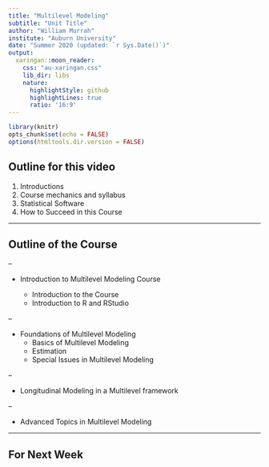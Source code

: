 ```yaml
---
title: "Multilevel Modeling"
subtitle: "Unit Title"
author: "William Murrah"
institute: "Auburn University"
date: "Summer 2020 (updated: `r Sys.Date()`)"
output:
  xaringan::moon_reader:
    css: "au-xaringan.css"
    lib_dir: libs
    nature:
      highlightStyle: github
      highlightLines: true
      ratio: '16:9'
---
```



```r
library(knitr)
opts_chunk$set(echo = FALSE)
options(htmltools.dir.version = FALSE)
```

## Outline for this video

1. Introductions
2. Course mechanics and syllabus
3. Statistical Software
4. How to Succeed in this Course


---

## Outline of the Course

--

* Introduction to Multilevel Modeling Course

   - Introduction to the Course
   - Introduction to R and RStudio
   
--

* Foundations of Multilevel Modeling
   - Basics of Multilevel Modeling
   - Estimation
   - Special Issues in Multilevel Modeling
   
--

* Longitudinal Modeling in a Multilevel framework

--

* Advanced Topics in Multilevel Modeling


---

## For Next Week


